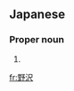 ==Japanese==
{{ja-kanjitab|の|さわ|k2=ざわ|yomi=k|r=y}}

===Proper noun===
{{ja-pos|kyu=野澤|のざわ|proper}}

# {{surname|lang=ja|sort=のざわ}}

[[fr:野沢]]